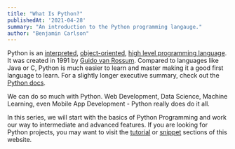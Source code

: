 ```yaml
---
title: "What Is Python?"
publishedAt: '2021-04-28'
summary: "An introduction to the Python programming langauge."
author: "Benjamin Carlson"
---
```


Python is an [interpreted](https://www.freecodecamp.org/news/compiled-versus-interpreted-languages/), [object-oriented](https://en.wikipedia.org/wiki/Object-oriented_programming#:~:text=Object%2Doriented%20programming%20(OOP),(often%20known%20as%20methods).), [high level programming language](https://www.geeksforgeeks.org/difference-between-high-level-and-low-level-languages/). It 
was created in 1991 by [Guido van Rossum](https://en.wikipedia.org/wiki/Guido_van_Rossum). Compared to languages like Java or C,
Python is much easier to learn and master making it a good first language to learn. For a slightly longer executive summary, check
out the [Python docs](https://www.python.org/doc/essays/blurb/).

We can do so much with Python. Web Development, Data Science, Machine Learning, even Mobile App Development - Python really
does do it all.

In this series, we will start with the basics of Python Programming and work our way to intermediate and advanced features. If you
are looking for Python projects, you may want to visit the [tutorial](/tutorials) or [snippet](/snippets) sections of this website.